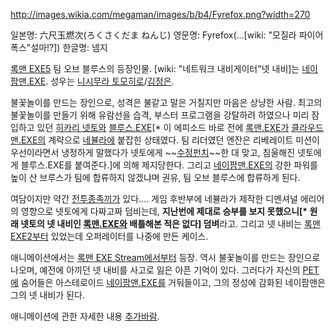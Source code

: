 http://images.wikia.com/megaman/images/b/b4/Fyrefox.png?width=270

일본명: 六尺玉燃次(ろくさくだま ねんじ)
영문명: Fyrefox(…[wiki: "모질라 파이어폭스"설마!?])
한글명: 넴지

[[록맨 EXE5]] 팀 오브 블루스의 등장인물. [wiki: "네트워크 내비게이터"넷 내비]는 [[네이팜맨.EXE]]. 성우는 [[니시무라 토모히로]]/[[김정은]].

불꽃놀이를 만드는 장인으로, 성격은 불같고 말은 거칠지만 마음은 상냥한 사람. 최고의 불꽃놀이를 만들기 위해 유람선을 습격, 부스터 프로그램을 강탈하려 하였으나 미리 잠입하고 있던 [[히카리 넷토]]와 [[블루스.EXE]][* 이 에피소드 바로 전에 [[록맨.EXE]]가 [[클라우드맨.EXE]]의 계략으로 [[네뷸라]]에 붙잡힌 상태였다. 팀 리더였던 엔잔은 리베레이트 미션이 우선이라면서 냉정하게 말했다가 넷토에게 ~~[[수정펀치]]~~한 대 맞고, 침울해진 넷토에게 블루스.EXE를 붙여준다.]에 의해 제지당한다. 그리고 [[네이팜맨.EXE]]의 강한 파워를 높이 산 브루스가 팀에 합류하지 않겠냐며 권유, 팀 오브 블루스에 합류하게 된다. 

여담이지만 약간 [[전투종족]]끼가 있다…. 게임 후반부에 네뷸라가 제작한 디멘셔널 에리어의 영향으로 넷토에게 다짜고짜 덤비는데, '''지난번에 제대로 승부를 보지 못했으니[* 원래 넷토의 넷 내비인 [[록맨.EXE]]와 배틀해본 적은 없다] 덤벼'''라고. 그리고 넷 내비는 [[록맨 EXE2]]부터 있었는데 오퍼레이터를 나중에 만든 케이스. 


애니메이션에서는 [[록맨 EXE Stream]]에서부터 등장. 역시 불꽃놀이를 만드는 장인으로 나오며, 예전에 아끼던 넷 내비를 사고로 잃은 아픈 기억이 있다. 그러다가 자신의 [[PET]]에 숨어들은 아스테로이드 [[네이팜맨.EXE]]를 거둬들이고, 그의 정성에 감화된 네이팜맨은 그의 넷 내비가 된다.


애니메이션에 관한 자세한 내용 [[추가바람]].

